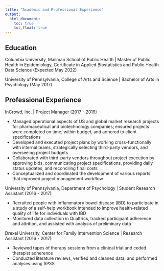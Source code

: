 ```yaml
---
title: "Academic and Professional Experience"
output: 
  html_document:
    toc: true
    toc_float: true
---
```


## Education

Columbia University, Mailman School of Public Health |  Master of Public Health in Epidemiology, Certificate in Applied Biostatistics and Public Health Data Science (Expected May 2022)

University of Pennsylvania, College of Arts and Science |  Bachelor of Arts in Psychology (May 2017)

## Professional Experience

InCrowd, Inc. | Project Manager (2017 - 2019)

* Managed operational aspects of US and global market research projects for pharmaceutical and biotechnology companies; ensured projects were completed on time, within budget, and adhered to client specifications
* Developed and executed project plans by working cross-functionally with internal teams, strategically selecting third-party vendors, and overseeing project budgets
* Collaborated with third-party vendors throughout project execution by approving bids, communicating project specifications, providing daily status updates, and reconciling final costs
* Conceptualized and coordinated the development of various reports that improved project management workflow

University of Pennsylvania, Department of Psychology | Student Research Assistant (2016 - 2017)

* Recruited people with inflammatory bowel disease (IBD) to participate in a study of a self-help workbook intended to improve health-related quality of life for individuals with IBD
* Monitored data collection in Qualtrics, tracked participant adherence and attrition, and assisted with analysis of preliminary data

Drexel University, Center for Family Intervention Science | Research Assistant (2016 - 2017)

* Reviewed tapes of therapy sessions from a clinical trial and coded therapist adherence
* Conducted literature reviews, verified and cleaned data, and performed analyses using SPSS
